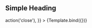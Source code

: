 


<Meta title="Navigation/Simple Heading" component={SimpleHeading} />


## Simple Heading

<Canvas>
  <Story
    name="Simple Heading"
    args={{
      title: 'Nachricht an den Verkäufer',
      onclick: () => action('close'),
    }}
  >
    {Template.bind({})}
  </Story>
</Canvas>

<ArgsTable story="Simple Heading" />

